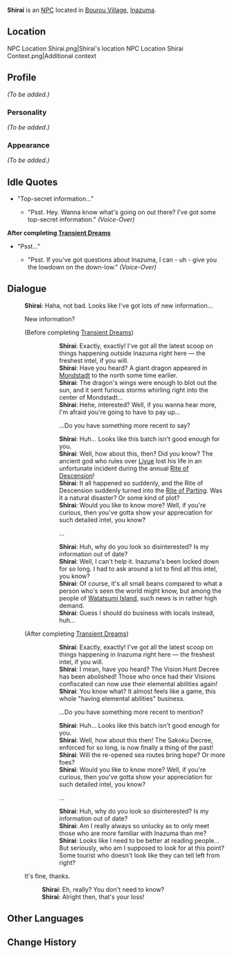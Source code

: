 {{Meta
<!-- REMOVE THIS TEMPLATE AFTER ADDING MISSING INFO -->
|missing_NPC_profile  = yes
}}
{{Character Infobox
|type             = NPC
|image            = NPC Shirai.png
|region           = Inazuma
}}
'''Shirai''' is an [[NPC]] located in [[Bourou Village]], [[Inazuma]].

==Location==
<gallery hideaddbutton="true" captionalign="center">
NPC Location Shirai.png|Shirai's location
NPC Location Shirai Context.png|Additional context
</gallery>

==Profile==
<!-- detailed story/lore information goes here -->
''(To be added.)''

===Personality===
''(To be added.)''

===Appearance===
''(To be added.)''

==Idle Quotes==
* "Top-secret information..."
** {{A|VO Shirai 01.ogg}} "Psst. Hey. Wanna know what's going on out there? I've got some top-secret information." ''(Voice-Over)''

'''After completing [[Transient Dreams]]'''
* "Psst..."
** {{A|VO Shirai 02.ogg}} "Psst. If you've got questions about Inazuma, I can - uh - give you the lowdown on the down-low." ''(Voice-Over)''

==Dialogue==
{{Dialogue start}}
:'''Shirai''': Haha, not bad. Looks like I've got lots of new information...
:{{DIcon}} New information?
:;(Before completing [[Transient Dreams]])
:::'''Shirai''': Exactly, exactly! I've got all the latest scoop on things happening outside Inazuma right here &mdash; the freshest intel, if you will.
:::'''Shirai''': Have you heard? A giant dragon appeared in [[Mondstadt]] to the north some time earlier.
:::'''Shirai''': The dragon's wings were enough to blot out the sun, and it sent furious storms whirling right into the center of Mondstadt...
:::'''Shirai''': Hehe, interested? Well, if you wanna hear more, I'm afraid you're going to have to pay up...
:::{{DIcon}} ...Do you have something more recent to say?
:::'''Shirai''': Huh... Looks like this batch isn't good enough for you.
:::'''Shirai''': Well, how about this, then? Did you know? The ancient god who rules over [[Liyue]] lost his life in an unfortunate incident during the annual [[Rite of Descension]]!
:::'''Shirai''': It all happened so suddenly, and the Rite of Descension suddenly turned into the [[Rite of Parting]]. Was it a natural disaster? Or some kind of plot?
:::'''Shirai''': Would you like to know more? Well, if you're curious, then you've gotta show your appreciation for such detailed intel, you know?
:::{{DIcon}} ...
:::'''Shirai''': Huh, why do you look so disinterested? Is my information out of date?
:::'''Shirai''': Well, I can't help it. Inazuma's been locked down for so long. I had to ask around a lot to find all this intel, you know?
:::'''Shirai''': Of course, it's all small beans compared to what a person who's seen the world might know, but among the people of [[Watatsumi Island]], such news is in rather high demand.
:::'''Shirai''': Guess I should do business with locals instead, huh...
:;(After completing [[Transient Dreams]])
:::'''Shirai''': Exactly, exactly! I've got all the latest scoop on things happening in Inazuma right here — the freshest intel, if you will.
:::'''Shirai''': I mean, have you heard? The Vision Hunt Decree has been abolished! Those who once had their Visions confiscated can now use their elemental abilities again!
:::'''Shirai''': You know what? It almost feels like a game, this whole "having elemental abilities" business.
:::{{DIcon}} ...Do you have something more recent to mention?
:::'''Shirai''': Huh... Looks like this batch isn't good enough for you.
:::'''Shirai''': Well, how about this then! The Sakoku Decree, enforced for so long, is now finally a thing of the past!
:::'''Shirai''': Will the re-opened sea routes bring hope? Or more foes?
:::'''Shirai''': Would you like to know more? Well, if you're curious, then you've gotta show your appreciation for such detailed intel, you know?
:::{{DIcon}} ...
:::'''Shirai''': Huh, why do you look so disinterested? Is my information out of date?
:::'''Shirai''': Am I really always so unlucky as to only meet those who are more familiar with Inazuma than me?
:::'''Shirai''': Looks like I need to be better at reading people... But seriously, who am I supposed to look for at this point? Some tourist who doesn't look like they can tell left from right?
:{{DIcon}} It's fine, thanks.
::'''Shirai''': Eh, really? You don't need to know?
::'''Shirai''': Alright then, that's your loss!
{{Dialogue end}}

==Other Languages==
{{Other Languages|default_hidden = 1
|en      = Shirai
|zhs     = 白井
|zhs_rm  = Báijǐng
|zht     = 白井
|zht_rm  = Báijǐng
|ja      = 白井
|ja_rm   = Shirai
|ko      = 시라이
|ko_rm   = Sira'i
|es      = Shirai
|fr      = Shirai
|ru      = Сирай
|th      = Shirai
|vi      = Shirai
|de      = Shirai
|id      = Shirai
|pt      = Shirai
}}

==Change History==
{{Change History|2.1}}